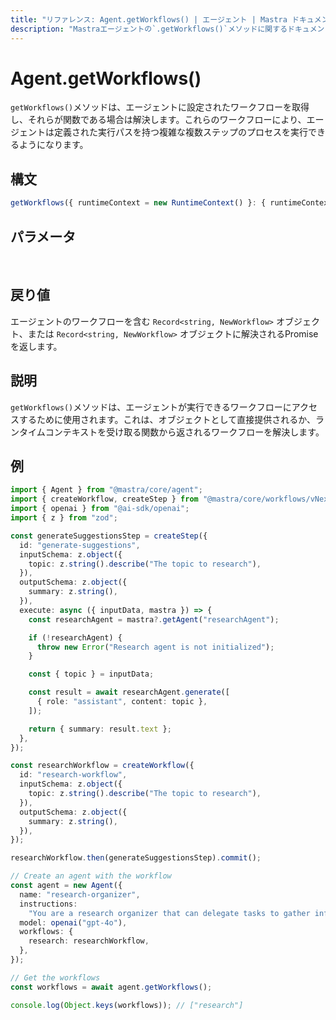 ---
title: "リファレンス: Agent.getWorkflows() | エージェント | Mastra ドキュメント"
description: "Mastraエージェントの`.getWorkflows()`メソッドに関するドキュメント。エージェントが実行できるワークフローを取得します。"
---

# Agent.getWorkflows()

`getWorkflows()`メソッドは、エージェントに設定されたワークフローを取得し、それらが関数である場合は解決します。これらのワークフローにより、エージェントは定義された実行パスを持つ複雑な複数ステップのプロセスを実行できるようになります。

## 構文

```typescript
getWorkflows({ runtimeContext = new RuntimeContext() }: { runtimeContext?: RuntimeContext } = {}): Record<string, NewWorkflow> | Promise<Record<string, NewWorkflow>>
```

## パラメータ

<br />
<PropertiesTable
  content={[
    {
      name: "runtimeContext",
      type: "RuntimeContext",
      isOptional: true,
      description:
        "依存性注入とコンテキスト情報のためのランタイムコンテキスト。",
    },
  ]}
/>

## 戻り値

エージェントのワークフローを含む `Record<string, NewWorkflow>` オブジェクト、または `Record<string, NewWorkflow>` オブジェクトに解決されるPromiseを返します。

## 説明

`getWorkflows()`メソッドは、エージェントが実行できるワークフローにアクセスするために使用されます。これは、オブジェクトとして直接提供されるか、ランタイムコンテキストを受け取る関数から返されるワークフローを解決します。

## 例

```typescript
import { Agent } from "@mastra/core/agent";
import { createWorkflow, createStep } from "@mastra/core/workflows/vNext";
import { openai } from "@ai-sdk/openai";
import { z } from "zod";

const generateSuggestionsStep = createStep({
  id: "generate-suggestions",
  inputSchema: z.object({
    topic: z.string().describe("The topic to research"),
  }),
  outputSchema: z.object({
    summary: z.string(),
  }),
  execute: async ({ inputData, mastra }) => {
    const researchAgent = mastra?.getAgent("researchAgent");

    if (!researchAgent) {
      throw new Error("Research agent is not initialized");
    }

    const { topic } = inputData;

    const result = await researchAgent.generate([
      { role: "assistant", content: topic },
    ]);

    return { summary: result.text };
  },
});

const researchWorkflow = createWorkflow({
  id: "research-workflow",
  inputSchema: z.object({
    topic: z.string().describe("The topic to research"),
  }),
  outputSchema: z.object({
    summary: z.string(),
  }),
});

researchWorkflow.then(generateSuggestionsStep).commit();

// Create an agent with the workflow
const agent = new Agent({
  name: "research-organizer",
  instructions:
    "You are a research organizer that can delegate tasks to gather information and create summaries.",
  model: openai("gpt-4o"),
  workflows: {
    research: researchWorkflow,
  },
});

// Get the workflows
const workflows = await agent.getWorkflows();

console.log(Object.keys(workflows)); // ["research"]
```
